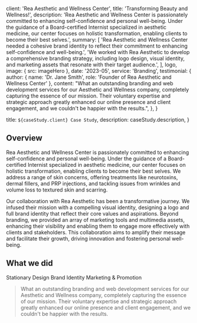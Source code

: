   client: 'Rea Aesthetic and Wellness Center',
  title: 'Transforming Beauty and Wellness!',
  description:
    'Rea Aesthetic and Wellness Center is passionately committed to enhancing self-confidence and personal well-being. Under the guidance of a Board-certified Internist specialized in aesthetic medicine, our center focuses on holistic transformation, enabling clients to become their best selves.',
  summary: [
    'Rea Aesthetic and Wellness Center needed a cohesive brand identity to reflect their commitment to enhancing self-confidence and well-being.',
    'We worked with Rea Aesthetic to develop a comprehensive branding strategy, including logo design, visual identity, and marketing assets that resonate with their target audience.',
  ],
  logo,
  image: { src: imageHero },
  date: '2023-05',
  service: 'Branding',
  testimonial: {
    author: { name: 'Dr. Jane Smith', role: 'Founder of Rea Aesthetic and Wellness Center' },
    content:
      "What an outstanding branding and web development services for our Aesthetic and Wellness company, completely capturing the essence of our mission. Their voluntary expertise and strategic approach greatly enhanced our online presence and client engagement, and we couldn't be happier with the results.",
  },
}

  title: `${caseStudy.client} Case Study`,
  description: caseStudy.description,
}

## Overview

Rea Aesthetic and Wellness Center is passionately committed to enhancing self-confidence and personal well-being. Under the guidance of a Board-certified Internist specialized in aesthetic medicine, our center focuses on holistic transformation, enabling clients to become their best selves. We address a range of skin concerns, offering treatments like neurotoxins, dermal fillers, and PRP injections, and tackling issues from wrinkles and volume loss to textured skin and scarring.

Our collaboration with Rea Aesthetic has been a transformative journey. We infused their mission with a compelling visual identity, designing a logo and full brand identity that reflect their core values and aspirations. Beyond branding, we provided an array of marketing tools and multimedia assets, enhancing their visibility and enabling them to engage more effectively with clients and stakeholders. This collaboration aims to amplify their message and facilitate their growth, driving innovation and fostering personal well-being.

## What we did

<TagList>
  <TagListItem>Stationary Design</TagListItem>
  <TagListItem>Brand Identity</TagListItem>
  <TagListItem>Marketing & Promotion</TagListItem>
</TagList>

<Blockquote
  author={{ name: 'Dr. Rewina G.michael', role: 'Founder of Rea Aesthetic and Wellness Center' }}
  image={{ src: imageQuote }}
>
 What an outstanding branding and web development services for our Aesthetic and Wellness company, completely capturing the essence of our mission. Their voluntary expertise and strategic approach greatly enhanced our online presence and client engagement, and we couldn't be happier with the results.
</Blockquote>

<StatList>
  <StatListItem value="60%" label="Increase in Client Inquiries" />
  <StatListItem value="5x" label="Social Media Engagement" />
  <StatListItem value="3x" label="New Client Acquisitions" />
  <StatListItem value="2x" label="Brand Awareness" />
</StatList>
